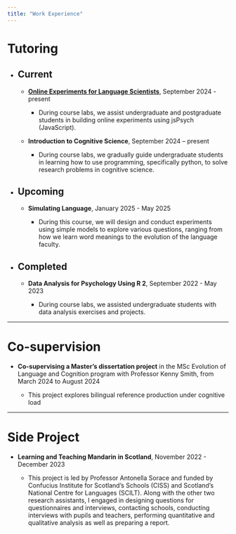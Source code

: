 ```yaml
---
title: "Work Experience"
---
```


<h1>Tutoring</h1>

-   <h2>Current</h2>

    -   <p><strong><a href="https://kennysmithed.github.io/oels2024/" target="_blank">Online Experiments for Language Scientists</a></strong>, September 2024 - present</p>

        -   <p>During course labs, we assist undergraduate and postgraduate students in building online experiments using jsPsych (JavaScript).</p>

    -   <p><strong>Introduction to Cognitive Science</strong>, September 2024 – present</p>

        -   <p>During course labs, we gradually guide undergraduate students in learning how to use programming, specifically python, to solve research problems in cognitive science.</p>
        
-   <h2>Upcoming</h2>

    -   <p><strong>Simulating Language</strong>, January 2025 - May 2025</p>

        -   <p>During this course, we will design and conduct experiments using simple models to explore various questions, ranging from how we learn word meanings to the evolution of the language faculty.</p>

-   <h2>Completed</h2>

    -   <p><strong>Data Analysis for Psychology Using R 2</strong>, September 2022 - May 2023</p>

        -   <p>

            During course labs, we assisted undergraduate students with data analysis exercises and projects.

------------------------------------------------------------------------

<h1>Co-supervision</h1>

-   <p><strong>Co-supervising a Master's dissertation project</strong> in the MSc Evolution of Language and Cognition program with Professor Kenny Smith, from March 2024 to August 2024</p>

    -   <p>This project explores bilingual reference production under cognitive load</p>

------------------------------------------------------------------------

<h1>Side Project</h1>

-   <p><strong>Learning and Teaching Mandarin in Scotland</strong>, November 2022 - December 2023</p>

    -   <p>This project is led by Professor Antonella Sorace and funded by Confucius Institute for Scotland's Schools (CISS) and Scotland's National Centre for Languages (SCILT). Along with the other two research assistants, I engaged in designing questions for questionnaires and interviews, contacting schools, conducting interviews with pupils and teachers, performing quantitative and qualitative analysis as well as preparing a report.</p>

<br>
